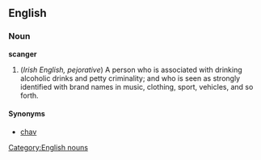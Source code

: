 ==English==
=== Noun ===
[[Category:English nouns]]
'''scanger'''
#(''Irish English, pejorative'') A person who is associated with drinking alcoholic drinks and petty criminality; and who is seen as strongly identified with brand names in music, clothing, sport, vehicles, and so forth.
==== Synonyms ====
* [[chav]]